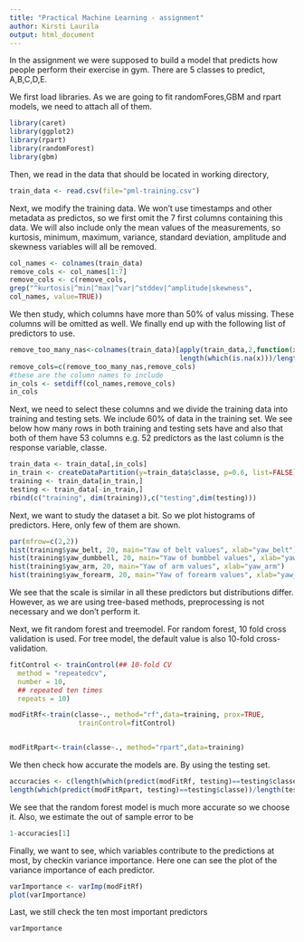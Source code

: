 ```yaml
---
title: "Practical Machine Learning - assignment"
author: Kirsti Laurila
output: html_document
---
```


In the assignment we were supposed to build a model that predicts how people perform their exercise in gym. There are 5 classes to predict, A,B,C,D,E. 

We first load libraries. As we are going to fit randomFores,GBM and rpart models, we need to attach all of them.

```r
library(caret)
library(ggplot2)
library(rpart)
library(randomForest)
library(gbm)
```

Then, we read in the data that should be located in working directory,


```r
train_data <- read.csv(file="pml-training.csv")
```

Next, we modify the training data. We won't use timestamps and other metadata as predictos, so we first omit the 7 first columns containing this data. We will also include only the mean values of the measurements, so kurtosis, minimum, maximum, variance, standard deviation, amplitude and skewness variables will all be removed.  

```r
col_names <- colnames(train_data)
remove_cols <- col_names[1:7]
remove_cols <- c(remove_cols,
grep("^kurtosis|^min|^max|^var|^stddev|^amplitude|skewness",
col_names, value=TRUE))
```

We then study, which columns have more than 50% of valus missing. These columns will be omitted as well. We finally end up with the following list of predictors to use.

```r
remove_too_many_nas<-colnames(train_data)[apply(train_data,2,function(x)
                                          length(which(is.na(x)))/length(x)>0.5)]
remove_cols=c(remove_too_many_nas,remove_cols)
#these are the column names to include
in_cols <- setdiff(col_names,remove_cols)
in_cols
```

Next, we need to select these columns and we divide the training data into training and testing sets. We include 60% of data in the training set. We see below how many rows in both training and testing sets have and also that both of them have 53 columns e.g. 52 predictors as the last column is the response variable, classe. 


```r
train_data <- train_data[,in_cols]
in_train <- createDataPartition(y=train_data$classe, p=0.6, list=FALSE)
training <- train_data[in_train,]
testing <- train_data[-in_train,]
rbind(c("training", dim(training)),c("testing",dim(testing)))
```

Next, we want to study the dataset a bit. So we plot histograms of predictors. Here, only few of them are shown. 

```r
par(mfrow=c(2,2))
hist(training$yaw_belt, 20, main="Yaw of belt values", xlab="yaw_belt")
hist(training$yaw_dumbbell, 20, main="Yaw of bumbbel values", xlab="yaw_dumppel")
hist(training$yaw_arm, 20, main="Yaw of arm values", xlab="yaw_arm")
hist(training$yaw_forearm, 20, main="Yaw of forearm values", xlab="yaw_forearm")

```

We see that the scale is similar in all these predictors but distributions differ. However, as we are using tree-based methods, preprocessing is not necessary and we don't perform it. 

Next, we fit random forest and treemodel. For random forest, 10 fold cross validation is used. For tree model, the default value is also 10-fold cross-validation. 

```r

fitControl <- trainControl(## 10-fold CV
  method = "repeatedcv",
  number = 10,
  ## repeated ten times
  repeats = 10)

modFitRf<-train(classe~., method="rf",data=training, prox=TRUE,
                 trainControl=fitControl)


modFitRpart<-train(classe~., method="rpart",data=training)
```

We then check how accurate the models are. By using the testing set. 

```r
accuracies <- c(length(which(predict(modFitRf, testing)==testing$classe))/length(testing$classe),
length(which(predict(modFitRpart, testing)==testing$classe))/length(testing$classe))
```
We see that the random forest model is much more accurate so we choose it. Also, we estimate the out of sample error to be

```r
1-accuracies[1]
```

Finally, we want to see, which variables contribute to the predictions at most, by checkin variance importance. Here one can see the plot of the variance importance of each predictor. 

```r
varImportance <- varImp(modFitRf)
plot(varImportance)
```

Last, we still  check the ten most important predictors
```r
varImportance
```